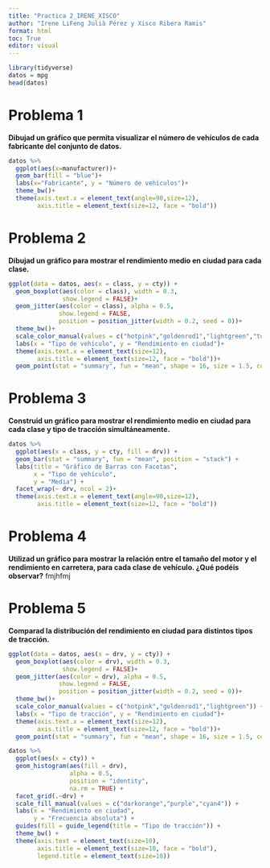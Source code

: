 ```yaml
---
title: "Practica 2_IRENE_XISCO"
author: "Irene LiFeng Julià Pérez y Xisco Ribera Ramis"
format: html
toc: True
editor: visual
---
```


```r
library(tidyverse)
datos = mpg
head(datos)
```

# Problema 1

**Dibujad un gráfico que permita visualizar el número de vehículos de cada fabricante del conjunto de datos.**

```r
datos %>% 
  ggplot(aes(x=manufacturer))+
  geom_bar(fill = "blue")+
  labs(x="Fabricante", y = "Número de vehículos")+
  theme_bw()+
  theme(axis.text.x = element_text(angle=90,size=12),
        axis.title = element_text(size=12, face = "bold"))
```


# Problema 2

**Dibujad un gráfico para mostrar el rendimiento medio en ciudad para cada clase.**

```r
ggplot(data = datos, aes(x = class, y = cty)) +
  geom_boxplot(aes(color = class), width = 0.3, 
               show.legend = FALSE)+ 
  geom_jitter(aes(color = class), alpha = 0.5, 
              show.legend = FALSE, 
              position = position_jitter(width = 0.2, seed = 0))+
  theme_bw()+
  scale_color_manual(values = c("hotpink","goldenrod1","lightgreen","turquoise","deepskyblue1" ,"purple","salmon")) +
  labs(x = "Tipo de vehículo", y = "Rendimiento en ciudad")+
  theme(axis.text.x = element_text(size=12),
        axis.title = element_text(size=12, face = "bold"))+
  geom_point(stat = "summary", fun = "mean", shape = 16, size = 1.5, color = "black")
```


# Problema 3

**Construid un gráfico para mostrar el rendimiento medio en ciudad para cada clase y tipo de tracción simultáneamente.**

```r
datos %>% 
  ggplot(aes(x = class, y = cty, fill = drv)) +
  geom_bar(stat = "summary", fun = "mean", position = "stack") +
  labs(title = "Gráfico de Barras con Facetas",
       x = "Tipo de vehículo",
       y = "Media") +
  facet_wrap(~ drv, ncol = 2)+
  theme(axis.text.x = element_text(angle=90,size=12),
        axis.title = element_text(size=12, face = "bold"))

```



# Problema 4

**Utilizad un gráfico para mostrar la relación entre el tamaño del motor y el rendimiento en carretera, para cada clase de vehículo. ¿Qué podéis observar?**
fmjhfmj


# Problema 5
**Comparad la distribución del rendimiento en ciudad para distintos tipos de tracción.**

```r
ggplot(data = datos, aes(x = drv, y = cty)) +
  geom_boxplot(aes(color = drv), width = 0.3, 
               show.legend = FALSE)+ 
  geom_jitter(aes(color = drv), alpha = 0.5, 
              show.legend = FALSE, 
              position = position_jitter(width = 0.2, seed = 0))+
  theme_bw()+
  scale_color_manual(values = c("hotpink","goldenrod1","lightgreen")) +
  labs(x = "Tipo de tracción", y = "Rendimiento en ciudad")+
  theme(axis.text.x = element_text(size=12),
        axis.title = element_text(size=12, face = "bold"))+
  geom_point(stat = "summary", fun = "mean", shape = 16, size = 1.5, color = "black")
```


```r
datos %>% 
  ggplot(aes(x = cty)) +
  geom_histogram(aes(fill = drv), 
                 alpha = 0.5, 
                 position = "identity",
                 na.rm = TRUE) +
  facet_grid(.~drv) +
  scale_fill_manual(values = c("darkorange","purple","cyan4")) +
  labs(x = "Rendimiento en ciudad",
       y = "Frecuencia absoluta") +
  guides(fill = guide_legend(title = "Tipo de tracción")) +
  theme_bw() +
  theme(axis.text = element_text(size=10),
        axis.title = element_text(size=10, face = "bold"),
        legend.title = element_text(size=10))
```


